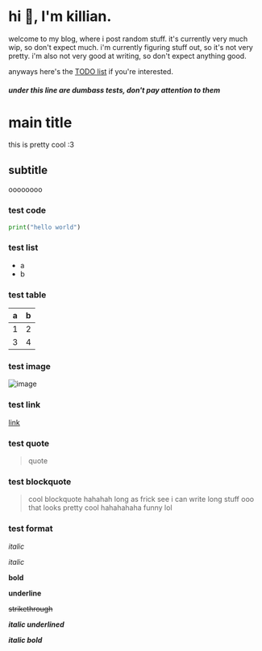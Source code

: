 
# hi :wave:, I'm **killian.**

welcome to my blog, where i post random stuff. it's currently very much
wip, so don't expect much. i'm currently figuring stuff out, so it's
not very pretty. i'm also not very good at writing, so don't expect
anything good.

anyways here's the [TODO list](./todo.mdx) if you're interested.

##### under this line are dumbass tests, don't pay attention to them

# main title

this is pretty cool :3

## subtitle

oooooooo 

### test code

```python
print("hello world")
```

### test list

- a
- b

### test table

| a | b |
|---|---|
| 1 | 2 |
| 3 | 4 |

### test image

![image](https://xtrm.me/i/logo.png)

### test link

[link](https://xtrm.me)

### test quote

> quote

### test blockquote

> cool
> blockquote
> hahahah long as frick see i can write long stuff ooo that looks pretty cool hahahahaha funny lol

### test format

*italic*

_italic_

**bold**

__underline__

~~strikethrough~~

__*italic underlined*__

_**italic bold**_